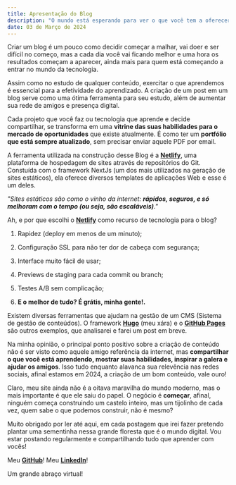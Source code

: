 ```yaml
---
title: Apresentação do Blog
description: "O mundo está esperando para ver o que você tem a oferecer!"
date: 03 de Março de 2024
---
```


Criar um blog é um pouco como decidir começar a malhar, vai doer e ser difícil no começo, mas a cada dia você vai ficando melhor e uma hora os resultados começam a aparecer, ainda mais para quem está começando a entrar no mundo da tecnologia.

Assim como no estudo de qualquer conteúdo, exercitar o que aprendemos é essencial para a efetividade do aprendizado. A criação de um post em um blog serve como uma ótima ferramenta para seu estudo, além de aumentar sua rede de amigos e presença digital.

Cada projeto que você faz ou tecnologia que aprende e decide compartilhar, se transforma em uma **vitrine das suas habilidades para o mercado de oportunidades** que existe atualmente. É como ter um **portfólio que está sempre atualizado**, sem precisar enviar aquele PDF por email.

A ferramenta utilizada na construção desse Blog é a [**Netlify**](https://www.netlify.com/ "Site da plataforma"), uma plataforma de hospedagem de sites através de repositórios do Git. Constuída com o framework NextJs (um dos mais utilizados na geração de sites estáticos), ela oferece diversos templates de aplicações Web e esse é um deles.

_"Sites estáticos são como o vinho da internet: **rápidos, seguros, e só melhoram com o tempo (ou seja, são escaláveis)**."_

Ah, e por que escolhi o [**Netlify**](https://www.netlify.com/ "Site da plataforma") como recurso de tecnologia para o blog?

1. Rapidez (deploy em menos de um minuto);
2. Configuração SSL para não ter dor de cabeça com segurança;
3. Interface muito fácil de usar; 
4. Previews de staging para cada commit ou branch;
5. Testes A/B sem complicação;

6. **E o melhor de tudo? É grátis, minha gente!.**

Existem diversas ferramentas que ajudam na gestão de um CMS (Sistema de gestão de conteúdos). O framework [**Hugo**](https://gohugo.io/) (meu xára) e o [**GitHub Pages**](https://pages.github.com/) são outros exemplos, que analisarei e farei um post em breve.

Na minha opinião, o principal ponto positivo sobre a criação de conteúdo não é ser visto como aquele amigo referência da internet, mas **compartilhar o que você está aprendendo, mostrar suas habilidades, inspirar a galera e ajudar os amigos**. Isso tudo enquanto alavanca sua relevência nas redes sociais, afinal estamos em 2024, a criação de um bom conteúdo, vale ouro!

Claro, meu site ainda não é a oitava maravilha do mundo moderno, mas o mais importante é que ele saiu do papel. O negócio é **começar**, afinal, ninguém começa construindo um castelo inteiro, mas um tijolinho de cada vez, quem sabe o que podemos construir, não é mesmo?

Muito obrigado por ler até aqui, em cada postagem que irei fazer pretendo plantar uma sementinha nessa grande floresta que é o mundo digital. Vou estar postando regularmente e compartilhando tudo que aprender com vocês!

Meu [**GitHub**](https://github.com/hugomacielads)!
Meu [**LinkedIn**](https://www.linkedin.com/in/hugo-maciel-cesar/)!

Um grande abraço virtual!